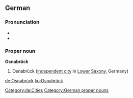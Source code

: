 ==German==
{{wikipedia}}
{{wikipedia|lang=de}}
===Pronunciation===
* {{audio|De-Osnabrück-pronunciation.ogg|Audio}}
* {{audio|De-Osnabrück.ogg|Audio}}

===Proper noun===
'''Osnabrück'''
# Osnabrück ([[independent city]] in [[Lower Saxony]], Germany)
[[Category:de:Cities]]
[[Category:German proper nouns]]

[[de:Osnabrück]]
[[ko:Osnabrück]]